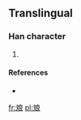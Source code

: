 ==Translingual==

===Han character===
{{Han char|rn=67|rad=文|as=07|sn=11|four=|canj=卜大戈日女 (YKIAV)}}

# {{defn|Han|sort=文07}}

====References====
* {{Han ref|kx=0477.091|hdz=32170.131|uh=658F|ud=25999}}

[[fr:斏]]
[[pl:斏]]